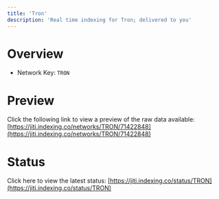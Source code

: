 ```yaml
---
title: 'Tron'
description: 'Real time indexing for Tron; delivered to you'
---
```


# Overview
- Network Key: `TRON`

# Preview
Click the following link to view a preview of the raw data available: [https://jiti.indexing.co/networks/TRON/71422848](https://jiti.indexing.co/networks/TRON/71422848)

# Status
Click here to view the latest status: [https://jiti.indexing.co/status/TRON](https://jiti.indexing.co/status/TRON)
